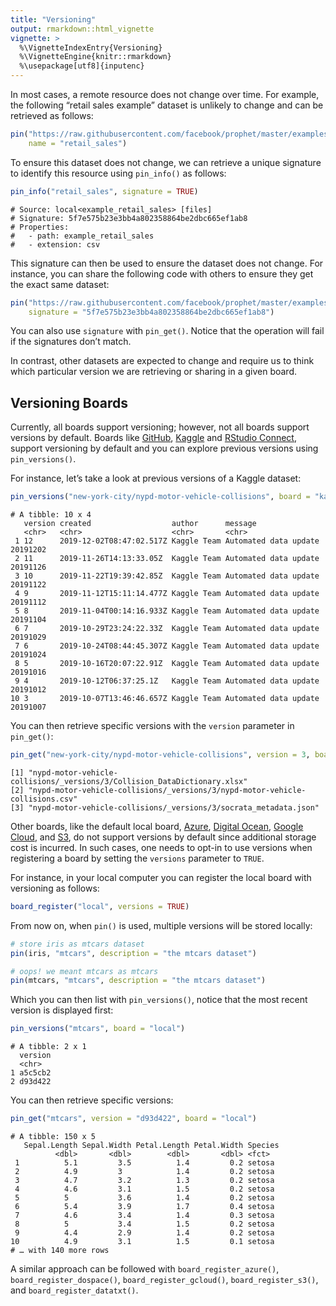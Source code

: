 ```yaml
---
title: "Versioning"
output: rmarkdown::html_vignette
vignette: >
  %\VignetteIndexEntry{Versioning}
  %\VignetteEngine{knitr::rmarkdown}
  %\usepackage[utf8]{inputenc}
---
```


In most cases, a remote resource does not change over time. For example, the following "retail sales example" dataset is unlikely to change and can be retrieved as follows:

```r
pin("https://raw.githubusercontent.com/facebook/prophet/master/examples/example_retail_sales.csv",
    name = "retail_sales")
```

To ensure this dataset does not change, we can retrieve a unique signature to identify this resource using `pin_info()` as follows:

```r
pin_info("retail_sales", signature = TRUE)
```
```
# Source: local<example_retail_sales> [files]
# Signature: 5f7e575b23e3bb4a802358864be2dbc665ef1ab8
# Properties:
#   - path: example_retail_sales
#   - extension: csv
```

This signature can then be used to ensure the dataset does not change. For instance, you can share the following code with others to ensure they get the exact same dataset:

```r
pin("https://raw.githubusercontent.com/facebook/prophet/master/examples/example_retail_sales.csv",
    signature = "5f7e575b23e3bb4a802358864be2dbc665ef1ab8")
```

You can also use `signature` with `pin_get()`. Notice that the operation will fail if the signatures don't match.

In contrast, other datasets are expected to change and require us to think which particular version we are retrieving or sharing in a given board.

## Versioning Boards

Currently, all boards support versioning; however, not all boards support versions by default. Boards like [GitHub](boards-github.html), [Kaggle](boards-kaggle.html) and [RStudio Connect](boards-rsconnect.html), support versioning by default and you can explore previous versions using `pin_versions()`.

For instance, let's take a look at previous versions of a Kaggle dataset:

```r
pin_versions("new-york-city/nypd-motor-vehicle-collisions", board = "kaggle")
```
```
# A tibble: 10 x 4
   version created                  author      message                       
   <chr>   <chr>                    <chr>       <chr>                         
 1 12      2019-12-02T08:47:02.517Z Kaggle Team Automated data update 20191202
 2 11      2019-11-26T14:13:33.05Z  Kaggle Team Automated data update 20191126
 3 10      2019-11-22T19:39:42.85Z  Kaggle Team Automated data update 20191122
 4 9       2019-11-12T15:11:14.477Z Kaggle Team Automated data update 20191112
 5 8       2019-11-04T00:14:16.933Z Kaggle Team Automated data update 20191104
 6 7       2019-10-29T23:24:22.33Z  Kaggle Team Automated data update 20191029
 7 6       2019-10-24T08:44:45.307Z Kaggle Team Automated data update 20191024
 8 5       2019-10-16T20:07:22.91Z  Kaggle Team Automated data update 20191016
 9 4       2019-10-12T06:37:25.1Z   Kaggle Team Automated data update 20191012
10 3       2019-10-07T13:46:46.657Z Kaggle Team Automated data update 20191007
```

You can then retrieve specific versions with the `version` parameter in `pin_get()`:

```r
pin_get("new-york-city/nypd-motor-vehicle-collisions", version = 3, board = "kaggle")
```
```
[1] "nypd-motor-vehicle-collisions/_versions/3/Collision_DataDictionary.xlsx"    
[2] "nypd-motor-vehicle-collisions/_versions/3/nypd-motor-vehicle-collisions.csv"
[3] "nypd-motor-vehicle-collisions/_versions/3/socrata_metadata.json" 
```

Other boards, like the default local board, [Azure](boards-azure), [Digital Ocean](boards-dospace.html), [Google Cloud](boards-gcloud.html), and [S3](boards-S3.html), do not support versions by default since additional storage cost is incurred. In such cases, one needs to opt-in to use versions when registering a board by setting the `versions` parameter to `TRUE`.

For instance, in your local computer you can register the local board with versioning as follows:

```r
board_register("local", versions = TRUE)
```

From now on, when `pin()` is used, multiple versions will be stored locally:

```r
# store iris as mtcars dataset
pin(iris, "mtcars", description = "the mtcars dataset")

# oops! we meant mtcars as mtcars
pin(mtcars, "mtcars", description = "the mtcars dataset")
```

Which you can then list with `pin_versions()`, notice that the most recent version is displayed first:

```r
pin_versions("mtcars", board = "local")
```
```
# A tibble: 2 x 1
  version
  <chr>  
1 a5c5cb2
2 d93d422
```

You can then retrieve specific versions:

```r
pin_get("mtcars", version = "d93d422", board = "local")
```
```
# A tibble: 150 x 5
   Sepal.Length Sepal.Width Petal.Length Petal.Width Species
          <dbl>       <dbl>        <dbl>       <dbl> <fct>  
 1          5.1         3.5          1.4         0.2 setosa 
 2          4.9         3            1.4         0.2 setosa 
 3          4.7         3.2          1.3         0.2 setosa 
 4          4.6         3.1          1.5         0.2 setosa 
 5          5           3.6          1.4         0.2 setosa 
 6          5.4         3.9          1.7         0.4 setosa 
 7          4.6         3.4          1.4         0.3 setosa 
 8          5           3.4          1.5         0.2 setosa 
 9          4.4         2.9          1.4         0.2 setosa 
10          4.9         3.1          1.5         0.1 setosa 
# … with 140 more rows
```

A similar approach can be followed with `board_register_azure()`, `board_register_dospace()`, `board_register_gcloud()`, `board_register_s3()`, and `board_register_datatxt()`.

